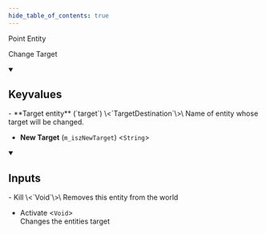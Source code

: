 ```yaml
---
hide_table_of_contents: true
---
```


Point Entity

Change Target

<details open>
<summary><h2>Keyvalues</h2></summary>
- **Target entity** (`target`) \<`TargetDestination`\>\
Name of entity whose target will be changed.

- **New Target** (`m_iszNewTarget`) \<`String`\>


 </details>
<details open>
<summary><h2>Inputs</h2></summary>
- Kill \<`Void`\>\
Removes this entity from the world

- Activate \<`Void`\>\
Changes the entities target


 </details>
